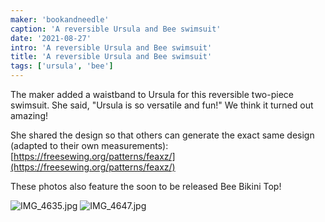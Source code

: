 ```yaml
---
maker: 'bookandneedle'
caption: 'A reversible Ursula and Bee swimsuit'
date: '2021-08-27'
intro: 'A reversible Ursula and Bee swimsuit'
title: 'A reversible Ursula and Bee swimsuit'
tags: ['ursula', 'bee']
---
```


<!-- truncate -->

The maker added a waistband to Ursula for this reversible two-piece swimsuit. She said, "Ursula is so versatile and fun!" We think it turned out amazing!

She shared the design so that others can generate the exact same design (adapted to their own measurements): [https://freesewing.org/patterns/feaxz/](https://freesewing.org/patterns/feaxz/)

These photos also feature the soon to be released Bee Bikini Top!

![IMG_4635.jpg](https://posts.freesewing.org/uploads/IMG_4635_4b9176d49c.jpg)
![IMG_4647.jpg](https://posts.freesewing.org/uploads/IMG_4647_3a61299168.jpg)
